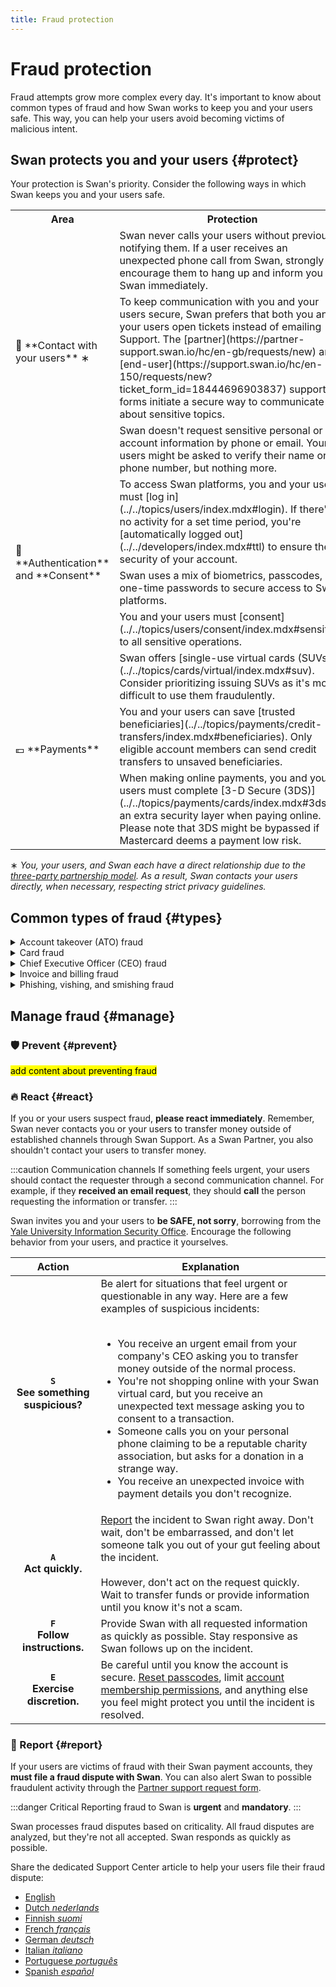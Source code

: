 ```yaml
---
title: Fraud protection
---
```


# Fraud protection

Fraud attempts grow more complex every day.
It's important to know about common types of fraud and how Swan works to keep you and your users safe.
This way, you can help your users avoid becoming victims of malicious intent.


<TrustCenter />

## Swan protects you and your users {#protect}

Your protection is Swan's priority.
Consider the following ways in which Swan keeps you and your users safe.

<table>
  <tr>
    <th>Area</th>
    <th>Protection</th>
  </tr>
  <tr>
    <td rowspan="3">💬 **Contact with your users** ∗</td>
    <td>Swan never calls your users without previously notifying them. If a user receives an unexpected phone call from Swan, strongly encourage them to hang up and inform you and Swan immediately.</td>
  </tr>
  <tr>
    <td>To keep communication with you and your users secure, Swan prefers that both you and your users open tickets instead of emailing Support. The [partner](https://partner-support.swan.io/hc/en-gb/requests/new) and [end-user](https://support.swan.io/hc/en-150/requests/new?ticket_form_id=18444696903837) support forms initiate a secure way to communicate about sensitive topics.</td>
  </tr>
  <tr>
    <td>Swan doesn't request sensitive personal or account information by phone or email. Your users might be asked to verify their name or phone number, but nothing more.</td>
  </tr>
  <tr>
    <td rowspan="3">🔐 **Authentication** and **Consent**</td>
    <td>To access Swan platforms, you and your users must [log in](../../topics/users/index.mdx#login). If there's no activity for a set time period, you're [automatically logged out](../../developers/index.mdx#ttl) to ensure the security of your account.</td>
  </tr>
  <tr>
    <td>Swan uses a mix of biometrics, passcodes, and one-time passwords to secure access to Swan platforms.</td>
  </tr>
  <tr>
    <td>You and your users must [consent](../../topics/users/consent/index.mdx#sensitive) to all sensitive operations.</td>
  </tr>
  <tr>
    <td rowspan="3">💶 **Payments**</td>
    <td>Swan offers [single-use virtual cards (SUVs)](../../topics/cards/virtual/index.mdx#suv). Consider prioritizing issuing SUVs as it's more difficult to use them fraudulently.</td>
  </tr>
  <tr>
    <td>You and your users can save [trusted beneficiaries](../../topics/payments/credit-transfers/index.mdx#beneficiaries). Only eligible account members can send credit transfers to unsaved beneficiaries.</td>
  </tr>
  <td>When making online payments, you and your users must complete [3-D Secure (3DS)](../../topics/payments/cards/index.mdx#3ds), an extra security layer when paying online. Please note that 3DS might be bypassed if Mastercard deems a payment low risk.</td>
</table>

∗ *You, your users, and Swan each have a direct relationship due to the [three-party partnership model](../index.mdx#model).
As a result, Swan contacts your users directly, when necessary, respecting strict privacy guidelines.*

## Common types of fraud {#types}

<details>
  <summary>Account takeover (ATO) fraud</summary>
  <div>
Account takeover fraud occurs when those committing fraud gain control of a victim's payment account, and then use the account to perform unauthorized actions.

:::info Tips to combat ATO fraud
- Keep account **login information secure**.
- Use **strong, unique passwords** and passcodes.
- **Don't share account details** by email, phone call, or text message.
- Set up **multi-factor authentication (MFA)** or **two-factor authentication (2FA)** as an extra layer of security in case credentials are compromised by a phishing attack.
- Only access the account from **trusted and secure networks**.
:::
  </div>
</details>

<details>
  <summary>Card fraud</summary>
  <div>
Those committing card fraud **steal virtual card details**, such as card numbers and card verification values or codes (CVVs or CVCs), or **actual physical cards**.
Then, they use that information to make payments online or by phone, where the purchaser's physical card or presence isn't required.

Types of card fraud include **remote purchase fraud**, **card not present (CNP) fraud**, and any activity with **lost**, **stolen**, or **misplaced cards**.

:::info Tips to combat card fraud
- Only enter card details on websites with a **secure connection**.
- Only enter the card number and security code into **fields designed for those numbers**. Don't enter card details in free-text fields, which are open for any type of text input.
- **Block (cancel) lost or stolen cards immediately**. If you use Swan's Web Banking, send your users the [Support Center article about blocking cards](https://support.swan.io/hc/en-150/articles/18538920070045-Blocking-your-card).
- Prioritize issuing [single-use virtual cards](../../topics/cards/virtual/index.mdx#suv) for non-recurring online payments because these cards are more difficult to use fraudulently.
:::
  </div>
</details>

<details>
  <summary>Chief Executive Officer (CEO) fraud</summary>
  <div>
CEO fraud is a cybercrime where individuals impersonate a company's CEO or other top executive.
It's a type of authorized push payment (APP) fraud and also known as business email compromise (BEC).

These individuals send **convincing emails** to company employees that seem to require **immediate and urgent attention**.
In the email, they might ask the employee to transfer funds, provide access to secure portals or documents, or otherwise reveal confidential information about the company.

Consider the following example of a CEO vishing attack:

> Subject: Urgent financial matter (confidential)
>
> Hi Alex,
>
> There's been an urgent development and we need to pay an invoice immediately.
> I'm in a critical meeting and can't send this transaction myself.
> Could you please handle this right away?
>
> *includes transfer details*
>
> Let me know when it's done.
>
> Thanks,<br />
> Jules<br />
> CEO, MyBrand
<br />

:::info Tips to combat CEO fraud
- **Confirm the email address**. Is there a spelling error or typo in the executive's name? Are there extra characters, letters, or numbers in the domain name?
- If you've received other emails from this executive, **does this email look like the others**? Or are there slight differences in style, spacing, and voice?
- Even when a request comes from an executive, **never bypass established security measures**.
- **Contact the executive using another channel**. If you received an email, for example, try calling or sending them a direct message on the company's messaging platform.
:::
  </div>
</details>

<details>
  <summary>Invoice and billing fraud</summary>
  <div>
Invoice and billing fraud involves the use of fake invoices to trick companies.

Fraudulent individuals might **send companies fake invoices** that appear to be from the company's regular suppliers.
These invoices often **look authentic**, complete with logos and other details.
However, the **bank account details** included on the invoice **belong to the fraudulent individuals** rather than a legitimate supplier.

:::info Tips to combat invoice and billing fraud
- **Establish and respect rigorous processes**, including: purchase verification systems, payment validation processes, transaction verification methods, and more.
- Regularly **verify supplier credentials**.
- **Maintain strong, direct lines of communication** with suppliers, and contact the supplier directly in case of suspicion.
:::
  </div>
</details>

<details>
  <summary>Phishing, vishing, and smishing fraud</summary>
  <div>
Phishing, vishing, and smishing involve fraudulent individuals **impersonating legitimate organizations**, such as companies or governmental agencies, contacting you by email, phone, or text message.
All three are types of authorized push payment (APP) fraud.

- **Phishing** → email ✉️
- **Vishing** → phone call 📞
- **Smishing** → text message 💬

They attempt to **steal sensitive information**, including user names and passwords, government ID numbers, financial information, and more.
These emails, phone calls, and text messages can be **quite convincing**.
For example, email and text messages often link to websites that look almost identical to an organization's real website.

:::info Tips to combat phishing, vishing, and smishing fraud
- Don't provide information or funds **urgently**.
- **Contact the organization directly** using a different communication channel to ask them about the suspicious message. For example, if they contacted you by phone, send an email. If you received a text message, call them.
- **Check links before you open them**. Is there a spelling error or typo in the domain name? Are there extra characters, letters, or numbers in the link?
- **Open websites directly** in your browser instead of clicking links included in an email or text message.
- Set up **multi-factor authentication (MFA)** or **two-factor authentication (2FA)** as an extra layer of security in case credentials are compromised by an attack.
:::
  </div>
</details>

## Manage fraud {#manage}

### 🛡️ Prevent {#prevent}

<mark>add content about preventing fraud</mark>

### 🔥 React {#react}

If you or your users suspect fraud, **please react immediately**.
Remember, Swan never contacts you or your users to transfer money outside of established channels through Swan Support.
As a Swan Partner, you also shouldn't contact your users to transfer money.

:::caution Communication channels
If something feels urgent, your users should contact the requester through a second communication channel.
For example, if they **received an email request**, they should **call** the person requesting the information or transfer.
:::

Swan invites you and your users to **be SAFE, not sorry**, borrowing from the [Yale University Information Security Office](https://cybersecurity.yale.edu/).
Encourage the following behavior from your users, and practice it yourselves.

| Action | Explanation |
| :---: | --- |
| **`S`**<br />**See something suspicious?** | Be alert for situations that feel urgent or questionable in any way. Here are a few examples of suspicious incidents:<br /><br /><ul><li>You receive an urgent email from your company's CEO asking you to transfer money outside of the normal process.</li><li>You're not shopping online with your Swan virtual card, but you receive an unexpected text message asking you to consent to a transaction.</li><li>Someone calls you on your personal phone claiming to be a reputable charity association, but asks for a donation in a strange way.</li><li>You receive an unexpected invoice with payment details you don't recognize.</li></ul> |
| **`A`**<br />**Act quickly.** | [Report](#report) the incident to Swan right away. Don't wait, don't be embarrassed, and don't let someone talk you out of your gut feeling about the incident.<br /><br />However, don't act on the request quickly. Wait to transfer funds or provide information until you know it's not a scam.  |
| **`F`**<br />**Follow instructions.** | Provide Swan with all requested information as quickly as possible. Stay responsive as Swan follows up on the incident. |
| **`E`**<br />**Exercise discretion.** | Be careful until you know the account is secure. [Reset passcodes](https://support.swan.io/hc/en-150/articles/20531243310749), limit [account membership permissions](../../topics/accounts/memberships/index.mdx#permissions), and anything else you feel might protect you until the incident is resolved. |

### 🚨 Report {#report}

If your users are victims of fraud with their Swan payment accounts, they **must file a fraud dispute with Swan**.
You can also alert Swan to possible fraudulent activity through the [Partner support request form](https://partner-support.swan.io/hc/en-gb/requests/new).

:::danger Critical
Reporting fraud to Swan is **urgent** and **mandatory**.
:::

Swan processes fraud disputes based on criticality.
All fraud disputes are analyzed, but they're not all accepted.
Swan responds as quickly as possible.

Share the dedicated Support Center article to help your users file their fraud dispute:

- [English](https://support.swan.io/hc/en-150/articles/17099978406045)
- [Dutch *nederlands*](https://support.swan.io/hc/nl/articles/17099978406045)
- [Finnish *suomi*](https://support.swan.io/hc/fi/articles/17099978406045)
- [French *français*](https://support.swan.io/hc/fr/articles/17099978406045)
- [German *deutsch*](https://support.swan.io/hc/de/articles/17099978406045)
- [Italian *italiano*](https://support.swan.io/hc/it/articles/17099978406045)
- [Portuguese *português*](https://support.swan.io/hc/pt/articles/17099978406045)
- [Spanish *español*](https://support.swan.io/hc/es/articles/17099978406045)